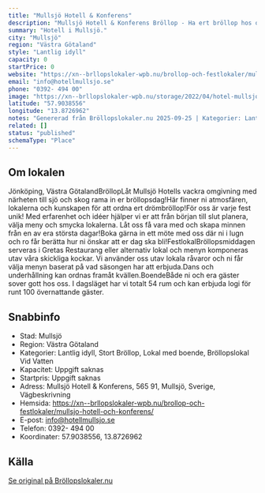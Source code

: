 ```yaml
---
title: "Mullsjö Hotell & Konferens"
description: "Mullsjö Hotell & Konferens Bröllop - Ha ert bröllop hos oss på Mullsjö Hotell & Konferens. Se vår fina Bröllopslokal. Skicka gärna en förfrågan så hjälper vi…"
summary: "Hotell i Mullsjö."
city: "Mullsjö"
region: "Västra Götaland"
style: "Lantlig idyll"
capacity: 0
startPrice: 0
website: "https://xn--brllopslokaler-wpb.nu/brollop-och-festlokaler/mullsjo-hotell-och-konferens/"
email: "info@hotellmullsjo.se"
phone: "0392- 494 00"
image: "https://xn--brllopslokaler-wpb.nu/storage/2022/04/hotel-mullsjo-brollop-brollopslokaler.jpg"
latitude: "57.9038556"
longitude: "13.8726962"
notes: "Genererad från Bröllopslokaler.nu 2025-09-25 | Kategorier: Lantlig idyll, Stort Bröllop, Lokal med boende, Bröllopslokal Vid Vatten"
related: []
status: "published"
schemaType: "Place"
---
```


## Om lokalen

Jönköping, Västra GötalandBröllopLåt Mullsjö Hotells vackra omgivning med närheten till sjö och skog rama in er bröllopsdag!Här finner ni atmosfären, lokalerna och kunskapen för att ordna ert drömbröllop!För oss är varje fest unik! Med erfarenhet och idéer hjälper vi er att från början till slut planera, välja meny och smycka lokalerna. Låt oss få vara med och skapa minnen från en av era största dagar!Boka gärna in ett möte med oss där ni i lugn och ro får berätta hur ni önskar att er dag ska bli!FestlokalBröllopsmiddagen serveras i Gretas Restaurang eller alternativ lokal och menyn komponeras utav våra skickliga kockar. Vi använder oss utav lokala råvaror och ni får välja menyn baserat på vad säsongen har att erbjuda.Dans och underhållning kan ordnas framåt kvällen.BoendeBåde ni och era gäster sover gott hos oss. I dagsläget har vi totalt 54 rum och kan erbjuda logi för runt 100 övernattande gäster.

## Snabbinfo

- Stad: Mullsjö
- Region: Västra Götaland
- Kategorier: Lantlig idyll, Stort Bröllop, Lokal med boende, Bröllopslokal Vid Vatten
- Kapacitet: Uppgift saknas
- Startpris: Uppgift saknas
- Adress: Mullsjö Hotell & Konferens, 565 91, Mullsjö, Sverige, Vägbeskrivning
- Hemsida: https://xn--brllopslokaler-wpb.nu/brollop-och-festlokaler/mullsjo-hotell-och-konferens/
- E-post: info@hotellmullsjo.se
- Telefon: 0392- 494 00
- Koordinater: 57.9038556, 13.8726962

## Källa

[Se original på Bröllopslokaler.nu](https://xn--brllopslokaler-wpb.nu/brollop-och-festlokaler/mullsjo-hotell-och-konferens/)
